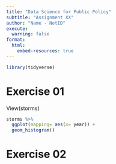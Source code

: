 ```yaml
---
title: "Data Science for Public Policy"
subtitle: "Assignment XX"
author: "Name - NetID"
execute:
  warning: false
format:
  html:
    embed-resources: true
---
```


```r
library(tidyverse)
```


# Exercise 01
View(storms)

```r
storms %>%
  ggplot(mapping= aes(x= year)) +
  geom_histogram()

```

# Exercise 02

```r


```

